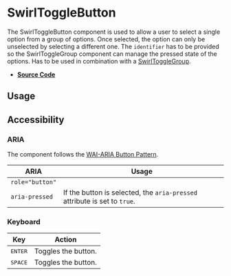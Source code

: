 
<Meta title="Components/SwirlToggleButton" />

# SwirlToggleButton

The SwirlToggleButton component is used to allow a user to select a single
option from a group of options. Once selected, the option can only be unselected
by selecting a different one. The `identifier` has to be provided so the
SwirlToggleGroup component can manage the pressed state of the options. Has to
be used in combination with a
[SwirlToggleGroup](?path=/docs/components-swirltogglegroup--docs).

- **[Source Code](https://github.com/flip-corp/swirl/tree/main/packages/swirl-components/src/components/swirl-toggle-button)**

## Usage

<Canvas of={Stories.SwirlToggleButton} sourceState="shown"></Canvas>

<Controls of={Stories.SwirlToggleButton} />

## Accessibility

### ARIA

The component follows the
[WAI-ARIA Button Pattern](https://www.w3.org/WAI/ARIA/apg/patterns/button/).

| ARIA            | Usage                                                                     |
| --------------- | ------------------------------------------------------------------------- |
| `role="button"` |                                                                           |
| `aria-pressed`  | If the button is selected, the `aria-pressed` attribute is set to `true`. |

### Keyboard

| Key              | Action              |
| ---------------- | ------------------- |
| <kbd>ENTER</kbd> | Toggles the button. |
| <kbd>SPACE</kbd> | Toggles the button. |
